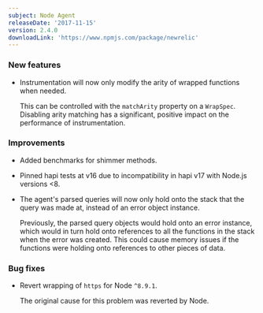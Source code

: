 ```yaml
---
subject: Node Agent
releaseDate: '2017-11-15'
version: 2.4.0
downloadLink: 'https://www.npmjs.com/package/newrelic'
---
```


### New features

* Instrumentation will now only modify the arity of wrapped functions when needed.

  This can be controlled with the `matchArity` property on a `WrapSpec`. Disabling arity matching has a significant, positive impact on the performance of instrumentation.

### Improvements

* Added benchmarks for shimmer methods.
* Pinned hapi tests at v16 due to incompatibility in hapi v17 with Node.js versions &lt;8.
* The agent's parsed queries will now only hold onto the stack that the query was made at, instead of an error object instance.

  Previously, the parsed query objects would hold onto an error instance, which would in turn hold onto references to all the functions in the stack when the error was created. This could cause memory issues if the functions were holding onto references to other pieces of data.

### Bug fixes

* Revert wrapping of `https` for Node `^8.9.1`.

  The original cause for this problem was reverted by Node.
